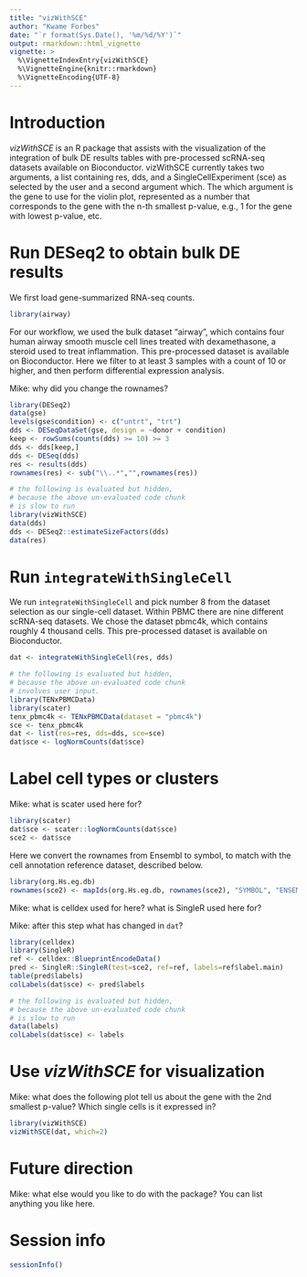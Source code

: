 ```yaml
---
title: "vizWithSCE"
author: "Kwame Forbes"
date: "`r format(Sys.Date(), '%m/%d/%Y')`"
output: rmarkdown::html_vignette
vignette: >
  %\VignetteIndexEntry{vizWithSCE}
  %\VignetteEngine{knitr::rmarkdown}
  %\VignetteEncoding{UTF-8}
---
```


# Introduction

*vizWithSCE* is an R package that assists with the visualization of
the integration of bulk DE results tables with pre-processed scRNA-seq
datasets available on Bioconductor. vizWithSCE currently takes two
arguments, a list containing res, dds, and a SingleCellExperiment
(sce) as selected by the user and a second argument which. The which
argument is the gene to use for the violin plot, represented as a
number that corresponds to the gene with the n-th smallest 
p-value, e.g., 1 for the gene with lowest p-value, etc. 

# Run DESeq2 to obtain bulk DE results

We first load gene-summarized RNA-seq counts.

```r
library(airway)
```

For our workflow, we used the bulk dataset "airway", which contains
four human airway smooth muscle cell lines treated with dexamethasone,
a steroid used to treat inflammation. This pre-processed dataset is
available on Bioconductor. 
Here we filter to at least 3 samples with a count of 10 or higher, and
then perform differential expression analysis.

Mike: why did you change the rownames?

```r
library(DESeq2)
data(gse)
levels(gse$condition) <- c("untrt", "trt")
dds <- DESeqDataSet(gse, design = ~donor + condition)
keep <- rowSums(counts(dds) >= 10) >= 3
dds <- dds[keep,]
dds <- DESeq(dds)
res <- results(dds)
rownames(res) <- sub("\\..*","",rownames(res))
```

```r
# the following is evaluated but hidden,
# because the above un-evaluated code chunk
# is slow to run
library(vizWithSCE)
data(dds)
dds <- DESeq2::estimateSizeFactors(dds)
data(res)
```

# Run `integrateWithSingleCell`

We run `integrateWithSingleCell` and pick number 8 from the dataset
selection as our single-cell dataset. Within PBMC there are nine
different scRNA-seq datasets. We chose the dataset pbmc4k, which
contains roughly 4 thousand cells. This pre-processed dataset is
available on Bioconductor. 

```r
dat <- integrateWithSingleCell(res, dds)
```

```r
# the following is evaluated but hidden,
# because the above un-evaluated code chunk
# involves user input.
library(TENxPBMCData)
library(scater)
tenx_pbmc4k <- TENxPBMCData(dataset = "pbmc4k")
sce <- tenx_pbmc4k
dat <- list(res=res, dds=dds, sce=sce)
dat$sce <- logNormCounts(dat$sce)
```

# Label cell types or clusters

Mike: what is scater used here for?

```r
library(scater)
dat$sce <- scater::logNormCounts(dat$sce)
sce2 <- dat$sce
```

Here we convert the rownames from Ensembl to symbol, to match with the
cell annotation reference dataset, described below.

```r
library(org.Hs.eg.db)
rownames(sce2) <- mapIds(org.Hs.eg.db, rownames(sce2), "SYMBOL", "ENSEMBL")
```

Mike: what is celldex used for here? what is SingleR used here for?

Mike: after this step what has changed in `dat`?

```r
library(celldex)
library(SingleR)
ref <- celldex::BlueprintEncodeData()
pred <- SingleR::SingleR(test=sce2, ref=ref, labels=ref$label.main)
table(pred$labels)
colLabels(dat$sce) <- pred$labels
```

```r
# the following is evaluated but hidden,
# because the above un-evaluated code chunk
# is slow to run
data(labels)
colLabels(dat$sce) <- labels
```

# Use *vizWithSCE* for visualization 

Mike: what does the following plot tell us about the gene with the 2nd
smallest p-value? Which single cells is it expressed in?

```r
library(vizWithSCE)
vizWithSCE(dat, which=2)
```

# Future direction

Mike: what else would you like to do with the package? You can list
anything you like here.

# Session info

```r
sessionInfo()
```
